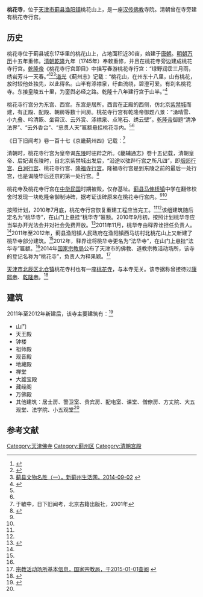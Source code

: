{{Veil|time=2015-09-12T07:08:23+00:00}}
'''桃花寺'''，位于[[天津市|天津市]][[蓟县|蓟县]][[渔阳镇|渔阳镇]]桃花山上，是一座[[汉传佛教|汉传佛教]]寺院。清朝曾在寺旁建有桃花寺行宫。

==历史==
桃花寺位于蓟县城东17华里的桃花山上，占地面积近30亩，始建于[[唐朝|唐朝]]。[[明朝|明朝]][[万历|万历]]十五年重修。[[清朝|清朝]][[乾隆|乾隆]]九年（1745年）奉敕重修，并且在桃花寺旁边建成桃花寺行宫。[[乾隆帝|乾隆帝]]《桃花寺行宫即目》中描写春游桃花寺行宫：“绿野润霑三月雨，绣岩芳斗一天春。”<ref name=bfw>{{Cite web |url=http://news.enorth.com.cn/system/2010/04/22/004624477.shtml |title=天津桃花寺行宫今年七月将完工 宫内有御笔诗碑，北方网，2010-04-22 |accessdate=2015-01-01 |archive-date=2015-01-01 |archive-url=https://web.archive.org/web/20150101152658/http://news.enorth.com.cn/system/2010/04/22/004624477.shtml |dead-url=no }}</ref><ref name=sina>{{Cite web |url=http://tj.sina.com.cn/travel/message/2012-11-09/09505737.html |title=蓟县桃花寺，新浪，2012-11-09 |accessdate=2015-01-01 |archive-date=2015-01-01 |archive-url=https://web.archive.org/web/20150101153103/http://tj.sina.com.cn/travel/message/2012-11-09/09505737.html |dead-url=no }}</ref><ref>[http://www.tjxjz.com/article/article_2683.html 蓟县文物名胜（一），新蓟州生活网，2014-09-02] {{webarchive|url=https://web.archive.org/web/20150101154300/http://www.tjxjz.com/article/article_2683.html |date=2015-01-01 }}</ref>[[道光|道光]]《蓟州志》记载：“桃花山，在州东十八里，山有桃花，放时较他处独先，以此得名。山半有涤襟泉，纡曲流绕，碧澄可爱。有刹名桃花寺。东接皇陵五十里，为銮舆必经之路。乾隆十八年建行宫于山半。”<ref name=tjdst>{{Cite web |url=http://www.tjtv.com.cn/system/2007/06/20/001728168.shtml |title=清代皇家行宫，天津电视台，2007-06-20 |accessdate=2015-01-01 |archive-date=2015-01-01 |archive-url=https://web.archive.org/web/20150101152735/http://www.tjtv.com.cn/system/2007/06/20/001728168.shtml |dead-url=yes }}</ref>

桃花寺行宫分为东宫、西宫。东宫是居所。西宫在正殿的西侧，仿北京[[北京故宫|紫禁城]]而建，有正殿、配殿、朝房等数十间房。桃花寺行宫有乾隆帝御题八景：“湧晴雪、小九叠、吟清簌、坐霄汉、云外赏、涤襟泉、点笔石、绣云壁”。[[乾隆帝|乾隆帝]]御题“清净法界”、“云外香台”、“忠贯人天”匾额悬挂桃花寺内。<ref name=bfw/><ref name=tjdst/>

《日下旧闻考》卷一百十七《京畿蓟州四》记载：<ref>于敏中，日下旧闻考，北京古籍出版社，2001年</ref>
{{HideH|《日下旧闻考》卷一百十七《京畿蓟州四》记载的桃花寺及行宫}}
{{引用|
原：渔阳有桃花山，山顶有泉流绕山麓入泃河，泉上有桃花寺，自此十里沽河草桥诸水汇焉。（《名胜志》）

原：桃花山去蓟州南二舍，今城东别有桃花山桃花寺，寺傍亦有泉绕山而下，清浅可爱。（《长安客话》）

臣等谨按：桃花寺，乾隆九年奉勑重修，皇上御题八景曰涌晴雪、曰小九叠、曰吟清籁、曰坐霄汉、曰云外赏、曰涤襟泉、曰点笔石、曰绣云壁。寺内恭悬御书额曰：“清浄法界”，又额曰：“云外香台”，又关圣殿额曰：“忠贯人天”。 

增：桃花寺傍恭建行宫。（《蓟州册》）

增：乾隆十年御制桃花寺行宫作：招提据岭复，望望红霞殷。行宫构其旁，来往止顿便。昔我少年时，题诗松竹间。岁久日就圯，不复税征鞍。往往过其下，辄为重留连。去岁稍修治，剪除棘与萑。匪同赋经始，成亦不日焉。春风二月半，轻舆历蓟田。山容宛相迎，轩榭堪周旋。泉声共松韵，似话夙昔然。惟有绯桃花，含胎迟芳鲜。物应有深意，脉脉谁为宣。寂寥见赏稀，容华讵久妍。如来特拈来，示我如是禅。

增：又御制桃花寺八景以题为韵：（[[济南|济南]][[趵突泉|趵突泉]]为宇内名胜，然自平地涌出。此得之山半，尤奇。）澄澄汇鉴池，淙淙出乳穴。始讶古琴鸣，乍惜明珠裂。声色摐摐地，坐对两清绝。积素在高峰，是复湧晴雪。（右湧晴雪）

（飞厓悬水，冬夏不涸。康王谷、香垆峰，岂以大小殊观）曾闻峰有鹫，不数溪称霅。洗钵走白龙，之而振髯鬛。复如延津剑，騞然出其匣。底湏忆匡庐，爱兹小九叠。（右小九叠）

（倚松为轩，谡谡有韵）倚松架三楹，屏风抱其外。山灵茯苓润，风古笙簧会。偶来坐白昼，为我吹解带。是地可消夏，旦夕吟清籁。（右吟清籁）

（横槛据岑蔚处，远延野绿，披襟坐眺，良足摅我怀抱。）虚窗纳万景，揽结供吟翰。写雾出我楹，归云入我幔。触目契静悟，妙偈无全半。却爱考功诗，开襟坐霄汉。（右坐霄汉）

（寺以桃花名，政不必问武陵春色几许。因拈唐人语题之）有桃即武陵，何必寻源上（叶），忘俗即丹台，何必求方丈。虚斋古而朴，福地萧且爽。得彼环中妙，乐此云外赏。（右云外赏）

（山门左侧石窦间，有泉渟然，可鉴轮，广径三尺许，不假疏凿。）清泚呈圆照，虚明向远天。无山遮户外，有水到阶前。气合烟霞润，声谐竹柏传。尘缨无可濯，坐对涤襟泉。（右涤襟泉）

（盘山之胜以石，此其左障骨脉相属，往往露奇石。）藉松为伞盖，扫苔作茵席。俯眺一川白，平临众皱碧。时闻鹿鹤声，而无车马迹。得句即书之，恰有点笔石。（右点笔石）

（连峰列嶂行宫后，俨如画屏。杜陵绝壁过云开锦绣之句，殆为此设。）山川果有奇，图画真难敌。复岭翠且丹，壶天阒其寂。消闲临晋帖，习静观[[周易|周易]]。物物皆[[达摩|达摩]]，面我绣云壁。（右绣云壁）

臣等谨按：桃花寺行宫及寺内八景御制诸诗，谨绎有关纪述者，恭载卷内，余不备录。

补：[[方豪|方豪]]游桃花寺诗：闻说桃花寺，征人兴不禁。桃花今不见，流水尚堪寻。石径穿云曲，僧房入树深。寂寥湏载酒，缓坐听秋禽。（《棠陵集》）

补：无名氏蓟州桃花寺题壁诗：旧有桃花树，人传寺故云。石危秋鹭上，滩远夜僧闻。汲井连黄叶，登台散白云。烧丹勾漏冷，无处不逢君。（《明诗综》）
}}
{{HideF}}

清朝时，桃花寺行宫为皇帝谒[[清东陵|东陵]]时驻跸之所。《畿辅通志》卷十五记载，清朝皇帝、后妃谒东陵时，自北京紫禁城出发后，“沿途以驻跸行宫之所凡四”，即[[烟郊行宫|烟郊行宫]]、[[白涧行宫|白涧行宫]]、桃花寺行宫、[[隆福寺行宫|隆福寺行宫]]。隆福寺行宫是到东陵之前的最后一处行宫，也是谒陵毕后还京的第一处行宫。<ref name=tangshan>{{Cite web |url=http://www.tszx.gov.cn/tszxwsw/index.aspx?lanmuid=107&sublanmuid=1071&id=4742 |title=清东陵隆福寺及其行宫，政协唐山文史网，2014-07-09 |accessdate=2015-01-01 |archive-date=2015-01-01 |archive-url=https://web.archive.org/web/20150101182210/http://www.tszx.gov.cn/tszxwsw/index.aspx?lanmuid=107&sublanmuid=1071&id=4742 |dead-url=yes }}</ref>

桃花寺及桃花寺行宫在[[中华民国|中华民国]]时期被毁，仅存基址。[[蓟县|蓟县]][[马伸桥镇|马伸桥镇]]中学在翻修校舍时发现一块乾隆帝御制诗碑，据考证该碑原来在桃花寺行宫内。<ref name=bfw/><ref name=tjdst/>

按照计划，2010年7月底，桃花寺行宫恢复重建工程应当完工。<ref name=bfw/><ref name=sina/>该组建筑随后定名为“桃华寺”，在山门上悬挂“桃华寺”匾额。2010年9月初，按照计划桃华寺应当举办开光法会并对社会免费开放。<ref>{{Cite web |url=http://tj.focus.cn/news/2010-08-05/1008982.html |title=天津蓟县城东桃华寺9月初将对社会免费开放，搜狐，2010-08-05 |accessdate=2015-01-01 |archive-date=2015-01-01 |archive-url=https://web.archive.org/web/20150101171223/http://tj.focus.cn/news/2010-08-05/1008982.html |dead-url=no }}</ref>2011年11月，桃华寺由释界诠担任负责人。<ref name=sina/>2011年至2012年，蓟县渔阳镇人民政府在渔阳镇西马坊村北桃花山上又新建了桃华寺部分建筑。<ref name=zhaobiao/>2012年，释界诠将桃华寺更名为“法华寺”，在山门上悬挂“法华寺”匾额。<ref name=sina/>2014年[[国家宗教局|国家宗教局]]公布了天津市的佛教、道教宗教活动场所，该寺的登记名称为“桃花寺”，负责人为释果颖。<ref>[http://www.sara.gov.cn/csjbxx/ 宗教活动场所基本信息，国家宗教局，于2015-01-01查阅] {{webarchive|url=https://web.archive.org/web/20140502141916/http://www.sara.gov.cn/csjbxx/ |date=2014-05-02 }}</ref>

[[天津市|天津市]][[北辰区|北辰区]][[北仓镇|北仓镇]]桃花寺村也有一座[[桃花寺_(北辰区)|桃花寺]]，与本寺无关。该寺据称曾接待过[[康熙帝|康熙帝]]、[[乾隆帝|乾隆帝]]。<ref>{{Cite web |url=http://www.tianjinwe.com/tianjin/sh/lnrs/201209/t20120921_90999.html |title=600余年桃花寺 遗址将获保护 曾接待康熙乾隆，天津网，2012-09-21 |accessdate=2015-01-01 |archive-date=2015-01-01 |archive-url=https://web.archive.org/web/20150101152859/http://www.tianjinwe.com/tianjin/sh/lnrs/201209/t20120921_90999.html |dead-url=no }}</ref>

==建筑==
2011年至2012年新建后，该寺主要建筑有：<ref name=zhaobiao>{{Cite web |url=http://www.jszhaobiao.com/bz-notice-c-27318681.html |title=渔阳镇桃华寺项目施工招标公告津建交蓟县施工（2011）1108，建设招标网，于2015-01-01查阅 |accessdate=2015-01-01 |archive-date=2015-01-01 |archive-url=https://web.archive.org/web/20150101152811/http://www.jszhaobiao.com/bz-notice-c-27318681.html |dead-url=no }}</ref>
*山门
*天王殿
*钟楼
*祖师殿
*观音殿
*地藏殿
*禅堂
*大雄宝殿
*藏经阁
*万佛殿
*其他建筑：居士房、警卫室、贵宾房、配电室、课堂、僧僚房、方丈院、大五观堂、法学院、小五观堂<ref name=zhaobiao/>

==参考文献==
{{reflist}}

[[Category:天津佛寺|Category:天津佛寺]]
[[Category:蓟州区|Category:蓟州区]]
[[Category:清朝宫殿|Category:清朝宫殿]]
